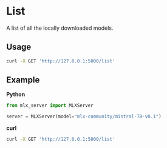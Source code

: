 # List

A list of all the locally downloaded models.

## Usage

```bash copy
curl -X GET 'http://127.0.0.1:5000/list'
```

## Example

**Python**

```python copy
from mlx_server import MLXServer

server = MLXServer(model="mlx-community/mistral-7B-v0.1")
```

**curl**

```bash copy
curl -X GET 'http://127.0.0.1:5000/list'
```
